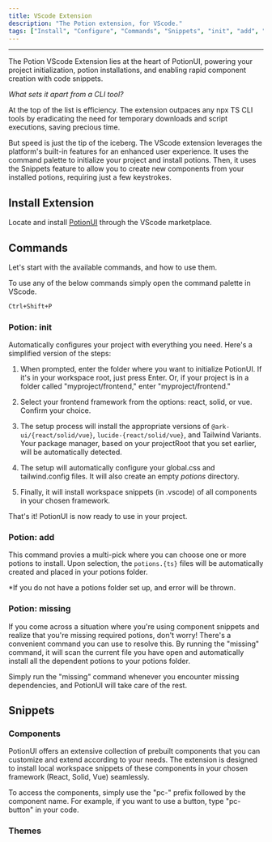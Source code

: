 ```yaml
---
title: VScode Extension
description: "The Potion extension, for VScode."
tags: ["Install", "Configure", "Commands", "Snippets", "init", "add", "missing"]
---
```


---

The Potion VScode Extension lies at the heart of PotionUI, powering your project initialization, potion installations, and enabling rapid component creation with code snippets.

*What sets it apart from a CLI tool?*

At the top of the list is efficiency. The extension outpaces any npx TS CLI tools by eradicating the need for temporary downloads and script executions, saving precious time.

But speed is just the tip of the iceberg. The VScode extension leverages the platform's built-in features for an enhanced user experience. It uses the command palette to initialize your project and install potions. Then, it uses the Snippets feature to allow you to create new components from your installed potions, requiring just a few keystrokes.

## Install Extension

Locate and install [PotionUI](https://marketplace.visualstudio.com/items?itemName=adpyke.codesnap) through the VScode marketplace.

## Commands 

Let's start with the available commands, and how to use them.

To use any of the below commands simply open the command palette in VScode.

```bash
Ctrl+Shift+P
```

### Potion: init

 Automatically configures your project with everything you need. Here's a simplified version of the steps:

  1.  When prompted, enter the folder where you want to initialize PotionUI. If it's in your workspace root, just press Enter. Or, if your project is in a folder called "myproject/frontend," enter "myproject/frontend."

  2.  Select your frontend framework from the options: react, solid, or vue. Confirm your choice.

  3.  The setup process will install the appropriate versions of `@ark-ui/{react/solid/vue}`, `lucide-{react/solid/vue}`, and Tailwind Variants. Your package manager, based on your projectRoot that you set earlier, will be automatically detected.

  4. The setup will automatically configure your global.css and tailwind.config files. It will also create an empty *potions* directory. 

  5. Finally, it will install workspace snippets (in .vscode) of all components in your chosen framework.

That's it! PotionUI is now ready to use in your project.


### Potion: add

This command provies a multi-pick where you can choose one or more potions to install. Upon selection, the `potions.{ts}` files will be automatically created and placed in your potions folder. 

*If you do not have a potions folder set up, and error will be thrown.

### Potion: missing

If you come across a situation where you're using component snippets and realize that you're missing required potions, don't worry! There's a convenient command you can use to resolve this. By running the "missing" command, it will scan the current file you have open and automatically install all the dependent potions to your potions folder.

Simply run the "missing" command whenever you encounter missing dependencies, and PotionUI will take care of the rest.

## Snippets

### Components

PotionUI offers an extensive collection of prebuilt components that you can customize and extend according to your needs. The extension is designed to install local workspace snippets of these components in your chosen framework (React, Solid, Vue) seamlessly.

To access the components, simply use the "pc-" prefix followed by the component name. For example, if you want to use a button, type "pc-button" in your code.

### Themes